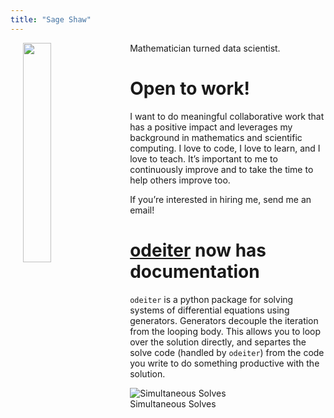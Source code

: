 ```yaml
---
title: "Sage Shaw"
---
```


<img src="./media/headshot_sage.png" width="30%" hspace="20" align="left">

Mathematician turned data scientist. 

# Open to work!

I want to do meaningful collaborative work that has a positive impact and leverages my
background in mathematics and scientific computing. I love to code, I love to learn, and I
love to teach. It’s important to me to continuously improve and to take the time to help others
improve too.

If you're interested in hiring me, send me an email!

# [odeiter](https://shawsa.github.io/odeiter) now has documentation

`odeiter` is a python package for solving systems of differential equations using
generators. Generators decouple the iteration from the looping body.
This allows you to loop over the solution directly, and separtes the
solve code (handled by `odeiter`) from the code you write to do something
productive with the solution.

![Simultaneous Solves](https://raw.githubusercontent.com/shawsa/odeiter/refs/heads/main/examples/simultaneous_solves.gif)

